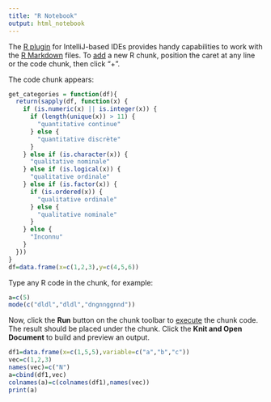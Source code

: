 ```yaml
---
title: "R Notebook"
output: html_notebook
---
```


The [R plugin](https://www.jetbrains.com/help/pycharm/r-plugin-support.html) for IntelliJ-based IDEs provides
handy capabilities to work with the [R Markdown](https://www.jetbrains.com/help/pycharm/r-markdown.html) files.
To [add](https://www.jetbrains.com/help/pycharm/r-markdown.html#add-code-chunk) a new R chunk,
position the caret at any line or the code chunk, then click "+".

The code chunk appears:
```r

get_categories = function(df){
  return(sapply(df, function(x) {
    if (is.numeric(x) || is.integer(x)) {
      if (length(unique(x)) > 11) {
        "quantitative continue"
      } else {
        "quantitative discrète"
      }
    } else if (is.character(x)) {
      "qualitative nominale"
    } else if (is.logical(x)) {
      "qualitative ordinale"
    } else if (is.factor(x)) {
      if (is.ordered(x)) {
        "qualitative ordinale"
      } else {
        "qualitative nominale"
      }
    } else {
      "Inconnu"
    }
  }))
}
df=data.frame(x=c(1,2,3),y=c(4,5,6))


```

Type any R code in the chunk, for example:
```r
a=c(5)
mode(c("dldl","dldl","dngnnggnnd"))
```

Now, click the **Run** button on the chunk toolbar to [execute](https://www.jetbrains.com/help/pycharm/r-markdown.html#run-r-code) the chunk code. The result should be placed under the chunk.
Click the **Knit and Open Document** to build and preview an output.
```r
df1=data.frame(x=c(1,5,5),variable=c("a","b","c"))
vec=c(1,2,3)
names(vec)=c("N")
a=cbind(df1,vec)
colnames(a)=c(colnames(df1),names(vec))
print(a)

```
